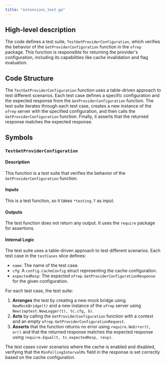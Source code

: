 ```yaml
---
title: "extensions_test.go"
---
```


## High-level description
The code defines a test suite, `TestGetProviderConfiguration`, which verifies the behavior of the `GetProviderConfiguration` function in the `ofrep` package. This function is responsible for returning the provider's configuration, including its capabilities like cache invalidation and flag evaluation.

## Code Structure
The `TestGetProviderConfiguration` function uses a table-driven approach to test different scenarios. Each test case defines a specific configuration and the expected response from the `GetProviderConfiguration` function. The test suite iterates through each test case, creates a new instance of the `ofrep` server with the specified configuration, and then calls the `GetProviderConfiguration` function. Finally, it asserts that the returned response matches the expected response.

## Symbols
### `TestGetProviderConfiguration`
#### Description
This function is a test suite that verifies the behavior of the `GetProviderConfiguration` function.

#### Inputs
This is a test function, so it takes `*testing.T` as input.

#### Outputs
The test function does not return any output. It uses the `require` package for assertions.

#### Internal Logic
The test suite uses a table-driven approach to test different scenarios. Each test case in the `testCases` slice defines:
* `name`: The name of the test case.
* `cfg`: A `config.CacheConfig` struct representing the cache configuration.
* `expectedResp`: The expected `ofrep.GetProviderConfigurationResponse` for the given configuration.

For each test case, the test suite:
1. **Arranges** the test by creating a new mock bridge using `NewMockBridge(t)` and a new instance of the `ofrep` server using `New(zaptest.NewLogger(t), tc.cfg, b)`.
2. **Acts** by calling the `GetProviderConfiguration` function with a context and an empty `ofrep.GetProviderConfigurationRequest`.
3. **Asserts** that the function returns no error using `require.NoError(t, err)` and that the returned response matches the expected response using `require.Equal(t, tc.expectedResp, resp)`.

The test cases cover scenarios where the cache is enabled and disabled, verifying that the `MinPollingIntervalMs` field in the response is set correctly based on the cache configuration.
